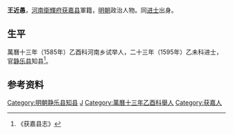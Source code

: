 '''王近愚'''，[[河南|河南]][[衛輝府|衛輝府]][[获嘉县|获嘉县]]軍籍，[[明朝|明朝]]政治人物。同[[进士|进士]]出身。

==生平==
萬曆十三年（1585年）乙酉科河南乡试举人，二十三年（1595年）乙未科进士，官[[静乐县|静乐县]]知县<ref>《获嘉县志》</ref>。

==参考资料==
{{reflist}}

{{明朝人物小作品}}
{{萬曆二十三年乙未科殿試金榜}}
{{DEFAULTSORT:Wang王}}
[[Category:明朝静乐县知县|Category:明朝静乐县知县]]
[[Category:王姓|J]]
[[Category:萬曆十三年乙酉科舉人|Category:萬曆十三年乙酉科舉人]]
[[Category:获嘉人|Category:获嘉人]]